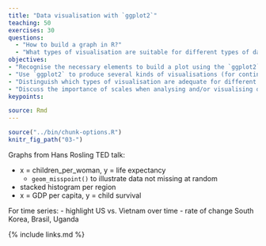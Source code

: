 ```yaml
---
title: "Data visualisation with `ggplot2`"
teaching: 50
exercises: 30
questions:
  - "How to build a graph in R?"
  - "What types of visualisation are suitable for different types of data?"
objectives: 
- "Recognise the necessary elements to build a plot using the `ggplot2` package."
- "Use `ggplot2` to produce several kinds of visualisations (for continuous and/or discrete data)."
- "Distinguish which types of visualisation are adequate for different types of data and questions."
- "Discuss the importance of scales when analysing and/or visualising data"
keypoints:

source: Rmd
---
```


```r
source("../bin/chunk-options.R")
knitr_fig_path("03-")
```

Graphs from Hans Rosling TED talk:

- x = children_per_woman, y = life expectancy
  - `geom_misspoint()` to illustrate data not missing at random
- stacked histogram per region
- x = GDP per capita, y = child survival

For time series: 
- highlight US vs. Vietnam over time
- rate of change South Korea, Brasil, Uganda




{% include links.md %}
